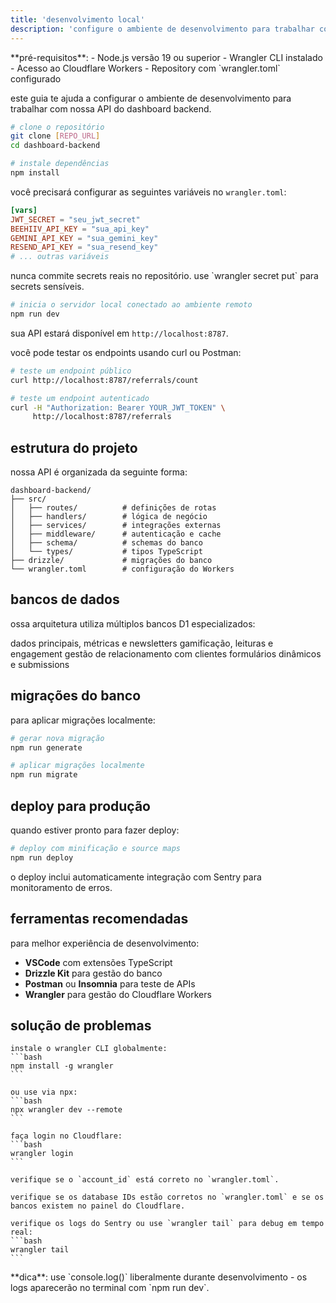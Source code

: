 ```yaml
---
title: 'desenvolvimento local'
description: 'configure o ambiente de desenvolvimento para trabalhar com nossa API'
---
```


<Info>
  **pré-requisitos**:
  - Node.js versão 19 ou superior
  - Wrangler CLI instalado
  - Acesso ao Cloudflare Workers
  - Repository com `wrangler.toml` configurado
</Info>

este guia te ajuda a configurar o ambiente de desenvolvimento para trabalhar com nossa API do dashboard backend.

<Steps>
<Step title="configure o ambiente backend">

```bash
# clone o repositório
git clone [REPO_URL]
cd dashboard-backend

# instale dependências
npm install
```
</Step>

<Step title="configure as variáveis de ambiente">

você precisará configurar as seguintes variáveis no `wrangler.toml`:

```toml
[vars]
JWT_SECRET = "seu_jwt_secret"
BEEHIIV_API_KEY = "sua_api_key"
GEMINI_API_KEY = "sua_gemini_key"
RESEND_API_KEY = "sua_resend_key"
# ... outras variáveis
```

<Warning>
  nunca commite secrets reais no repositório. use `wrangler secret put` para secrets sensíveis.
</Warning>
</Step>

<Step title="execute o servidor de desenvolvimento">

```bash
# inicia o servidor local conectado ao ambiente remoto
npm run dev
```

sua API estará disponível em `http://localhost:8787`.

</Step>

<Step title="teste os endpoints">

você pode testar os endpoints usando curl ou Postman:

```bash
# teste um endpoint público
curl http://localhost:8787/referrals/count

# teste um endpoint autenticado
curl -H "Authorization: Bearer YOUR_JWT_TOKEN" \
     http://localhost:8787/referrals
```

</Step>
</Steps>

## estrutura do projeto

nossa API é organizada da seguinte forma:

```
dashboard-backend/
├── src/
│   ├── routes/          # definições de rotas
│   ├── handlers/        # lógica de negócio
│   ├── services/        # integrações externas
│   ├── middleware/      # autenticação e cache
│   ├── schema/          # schemas do banco
│   └── types/           # tipos TypeScript
├── drizzle/             # migrações do banco
└── wrangler.toml        # configuração do Workers
```

## bancos de dados

ossa arquitetura utiliza múltiplos bancos D1 especializados:

<CardGroup cols={2}>
  <Card title="📊 DB" icon="database">
    dados principais, métricas e newsletters
  </Card>
  <Card title="🎯 STREAKS" icon="fire">
    gamificação, leituras e engagement
  </Card>
  <Card title="👥 CRM" icon="users">
    gestão de relacionamento com clientes
  </Card>
  <Card title="📝 FORMS" icon="file-text">
    formulários dinâmicos e submissions
  </Card>
</CardGroup>

## migrações do banco

para aplicar migrações localmente:

```bash
# gerar nova migração
npm run generate

# aplicar migrações localmente
npm run migrate
```

## deploy para produção

quando estiver pronto para fazer deploy:

```bash
# deploy com minificação e source maps
npm run deploy
```

<Note>
  o deploy inclui automaticamente integração com Sentry para monitoramento de erros.
</Note>

## ferramentas recomendadas

para melhor experiência de desenvolvimento:

- **VSCode** com extensões TypeScript
- **Drizzle Kit** para gestão do banco
- **Postman** ou **Insomnia** para teste de APIs
- **Wrangler** para gestão do Cloudflare Workers

## solução de problemas

<AccordionGroup>
  <Accordion title='erro: "wrangler not found"'>

    instale o wrangler CLI globalmente:
    ```bash
    npm install -g wrangler
    ```
    
    ou use via npx:
    ```bash
    npx wrangler dev --remote
    ```
  </Accordion>

  <Accordion title="erro de autenticação com Cloudflare">
  
    faça login no Cloudflare:
    ```bash
    wrangler login
    ```
    
    verifique se o `account_id` está correto no `wrangler.toml`.
  </Accordion>
  
  <Accordion title="erro: banco de dados não encontrado">
  
    verifique se os database IDs estão corretos no `wrangler.toml` e se os bancos existem no painel do Cloudflare.
  </Accordion>
  
  <Accordion title="endpoints retornando 500">
  
    verifique os logs do Sentry ou use `wrangler tail` para debug em tempo real:
    ```bash
    wrangler tail
    ```
  </Accordion>
</AccordionGroup>

<Tip>
  **dica**: use `console.log()` liberalmente durante desenvolvimento - os logs aparecerão no terminal com `npm run dev`.
</Tip>
